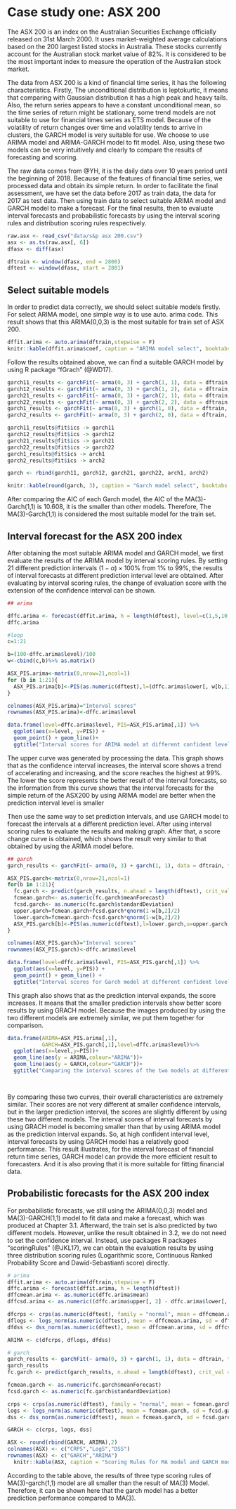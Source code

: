 # Case study one: ASX 200

The ASX 200 is an index on the Australian Securities Exchange officially released on 31st March 2000. It uses market-weighted average calculations based on the 200 largest listed stocks in Australia. These stocks currently account for the Australian stock market value of 82%. It is considered to be the most important index to measure the operation of the Australian stock market.

The data from ASX 200 is a kind of financial time series, it has the following characteristics. Firstly, The unconditional distribution is leptokurtic, it means that comparing with Gaussian distribution it has a high peak and heavy tails. Also, the return series appears to have a constant unconditional mean, so the time series of return might be stationary, some trend models are not suitable to use for financial times series as ETS model. Because of the volatility of return changes over time and volatility tends to arrive in clusters, the GARCH model is very suitable for use. We choose to use ARIMA model and ARIMA-GARCH model to fit model. Also, using these two models can be very intuitively and clearly to compare the results of forecasting and scoring. 

The raw data comes from @YH, it is the daily data over 10 years period until the beginning of 2018. Because of the features of financial time series, we processed data and obtain its simple return. In order to facilitate the final assessment, we have set the data before 2017 as train data, the data for 2017 as test data. Then using train data to select suitable ARIMA model and GARCH model to make a forecast. For the final results, then to evaluate interval forecasts and probabilistic forecasts by using the interval scoring rules and distribution scoring rules respectively. 

```r
raw.asx <- read_csv("data/s&p asx 200.csv")
asx <- as.ts(raw.asx[, 6])
dfasx <- diff(asx)

dftrain <- window(dfasx, end = 2800)
dftest <- window(dfasx, start = 2801)
```

## Select suitable models

In order to predict data correctly, we should select suitable models firstly. For select ARIMA model, one simple way is to use auto. arima code. This result shows that this ARIMA(0,0,3) is the most suitable for train set of ASX 200. 

```r
dffit.arima <- auto.arima(dftrain,stepwise = F)
knitr::kable(dffit.arima$coef, caption = "ARIMA model select", booktabs = TRUE)
```

Follow the results obtained above, we can find a suitable GARCH model by using R package "fGrach" (@WD17). 

```r
garch11_results <- garchFit(~ arma(0, 3) + garch(1, 1), data = dftrain, trace = FALSE)
garch12_results <- garchFit(~ arma(0, 3) + garch(1, 2), data = dftrain, trace = FALSE)
garch21_results <- garchFit(~ arma(0, 3) + garch(2, 1), data = dftrain, trace = FALSE)
garch22_results <- garchFit(~ arma(0, 3) + garch(2, 2), data = dftrain, trace = FALSE)
garch1_results <- garchFit(~ arma(0, 3) + garch(1, 0), data = dftrain, trace = FALSE)
garch2_results <- garchFit(~ arma(0, 3) + garch(2, 0), data = dftrain, trace = FALSE)

garch11_results@fit$ics -> garch11
garch12_results@fit$ics -> garch12
garch21_results@fit$ics -> garch21
garch22_results@fit$ics -> garch22
garch1_results@fit$ics -> arch1
garch2_results@fit$ics -> arch2

garch <- rbind(garch11, garch12, garch21, garch22, arch1, arch2)
```

```r
knitr::kable(round(garch, 3), caption = "Garch model select", booktabs = TRUE) 
```

After comparing the AIC of each Garch model, the AIC of the MA(3)-Garch(1,1) is 10.608, it is the smaller than other models. Therefore, The MA(3)-Garch(1,1) is considered the most suitable model for the train set. 

## Interval forecast for the ASX 200 index

After obtaining the most suitable ARIMA model and GARCH model, we first evaluate the results of the ARIMA model by interval scoring rules. By setting 21 different prediction intervals $(1-\alpha)\times100\%$ from 1% to 99%, the results of interval forecasts at different prediction interval level are obtained. After evaluating by interval scoring rules, the change of evaluation score with the extension of the confidence interval can be shown. 

```r
## arima 

dffc.arima <- forecast(dffit.arima, h = length(dftest), level=c(1,5,10,15,20,25,30,35,40,45,50,55,60,65,70,75,80,85,90,95,99))
dffc.arima 

#loop
c=1:21

b=(100-dffc.arima$level)/100
w<-cbind(c,b)%>% as.matrix()

ASX_PIS.arima<-matrix(0,nrow=21,ncol=1)
for (b in 1:21){
  ASX_PIS.arima[b]<-PIS(as.numeric(dftest),l=(dffc.arima$lower[, w[b,1]]),u=(dffc.arima$upper[, w[b,1]]),a=w[b,2])%>% mean()
}

colnames(ASX_PIS.arima)="Interval scores" 
rownames(ASX_PIS.arima)<-dffc.arima$level
```

```R
data.frame(level=dffc.arima$level, PIS=ASX_PIS.arima[,1]) %>%
  ggplot(aes(x=level, y=PIS)) +
  geom_point() + geom_line()+
  ggtitle("Interval scores for ARIMA model at different confident level")
```

The upper curve was generated by processing the data. This graph shows that as the confidence interval increases, the interval score shows a trend of accelerating and increasing, and the score reaches the highest at 99%. The lower the score represents the better result of the interval forecasts, so the information from this curve shows that the interval forecasts for the simple return of the ASX200 by using ARIMA model are better when the prediction interval level is smaller 

Then use the same way to set prediction intervals, and use GARCH model to forecast the intervals at a different prediction level. After using interval scoring rules to evaluate the results and making graph. After that, a score change curve is obtained, which shows the result very similar to that obtained by using the ARIMA model before. 

```R
## garch
garch_results <- garchFit(~ arma(0, 3) + garch(1, 1), data = dftrain, trace = FALSE)

ASX_PIS.garch<-matrix(0,nrow=21,ncol=1)
for(b in 1:21){
  fc.garch <- predict(garch_results, n.ahead = length(dftest), crit_val = 1-w[b,2])
  fcmean.garch<- as.numeric(fc.garch$meanForecast)
  fcsd.garch<- as.numeric(fc.garch$standardDeviation)
  upper.garch=fcmean.garch+fcsd.garch*qnorm(1-w[b,2]/2)
  lower.garch=fcmean.garch-fcsd.garch*qnorm(1-w[b,2]/2)
  ASX_PIS.garch[b]<-PIS(as.numeric(dftest),l=lower.garch,u=upper.garch,a=w[b,2])%>%mean()
}

colnames(ASX_PIS.garch)="Interval scores" 
rownames(ASX_PIS.garch)<-dffc.arima$level

```

```R
data.frame(level=dffc.arima$level, PIS=ASX_PIS.garch[,1]) %>%
  ggplot(aes(x=level, y=PIS)) +
  geom_point() + geom_line() +
  ggtitle("Interval scores for Garch model at different confident level")
```

This graph also shows that as the prediction interval expands, the score increases. It means that the smaller prediction intervals show better score results by using GRACH model. Because the images produced by using the two different models are extremely similar, we put them together for comparison.

```r
data.frame(ARIMA=ASX_PIS.arima[,1],
           GARCH=ASX_PIS.garch[,1],level=dffc.arima$level)%>%
  ggplot(aes(x=level,y=PIS))+
  geom_line(aes(y = ARIMA,colour="ARIMA"))+
  geom_line(aes(y = GARCH,colour="GARCH"))+
  ggtitle("Comparing the interval scores of the two models at different level")

 
```

By comparing these two curves, their overall characteristics are extremely similar. Their scores are not very different at smaller confidence intervals, but in the larger prediction interval, the scores are slightly different by using these two different models. The interval scores of interval forecasts by using GRACH model is becoming smaller than that by using ARIMA model as the prediction interval expands. So, at high confident interval level, interval forecasts by using GARCH model has a relatively good performance. This result illustrates, for the interval forecast of financial return time series, GARCH model can provide the more efficient result to forecasters. And it is also proving that it is more suitable for fitting financial data. 



## Probabilistic forecasts for the ASX 200 index

For probabilistic forecasts, we still using the ARIMA(0,0,3) model and MA(3)-GARCH(1,1) model to fit data and make a forecast, which was produced at Chapter 3.1. Afterward, the train set is also predicted by two different models. However, unlike the result obtained in 3.2, we do not need to set the confidence interval. Instead, use packages R packages "scoringRules" (@JKL17), we can obtain the evaluation results by using three distribution scoring rules (Logarithmic score, Continuous Ranked Probability Score and Dawid-Sebastianti score) directly. 

```r

# arima
dffit.arima <- auto.arima(dftrain,stepwise = F)
dffc.arima <- forecast(dffit.arima, h = length(dftest))
dffcmean.arima <- as.numeric(dffc.arima$mean)
dffcsd.arima <- as.numeric((dffc.arima$upper[, 2] - dffc.arima$lower[, 2]) / 2 / 1.96)

dfcrps <- crps(as.numeric(dftest), family = "normal", mean = dffcmean.arima, sd = dffcsd.arima) %>% mean() %>% round(digits = 5)
dflogs <- logs_norm(as.numeric(dftest), mean = dffcmean.arima, sd = dffcsd.arima) %>% mean() %>% round(digits = 5)
dfdss <- dss_norm(as.numeric(dftest), mean = dffcmean.arima, sd = dffcsd.arima) %>% mean() %>% round(digits = 5)

ARIMA <- c(dfcrps, dflogs, dfdss)
```



```r
# garch
garch_results <- garchFit(~ arma(0, 3) + garch(1, 1), data = dftrain, trace = FALSE)
garch_results
fc.garch <- predict(garch_results, n.ahead = length(dftest), crit_val = 0.95)

fcmean.garch <- as.numeric(fc.garch$meanForecast)
fcsd.garch <- as.numeric(fc.garch$standardDeviation)

crps <- crps(as.numeric(dftest), family = "normal", mean = fcmean.garch, sd = fcsd.garch) %>% mean() %>% round(digits = 5)
logs <- logs_norm(as.numeric(dftest), mean = fcmean.garch, sd = fcsd.garch) %>% mean() %>% round(digits = 5)
dss <- dss_norm(as.numeric(dftest), mean = fcmean.garch, sd = fcsd.garch) %>% mean() %>% round(digits = 5)

GARCH <- c(crps, logs, dss)
```

```r
ASX <- round(rbind(GARCH, ARIMA),2)
colnames(ASX) <- c("CRPS","LogS","DSS")
rownames(ASX) <- c("GARCH","ARIMA")
  knitr::kable(ASX, caption = "Scoring Rules for MA model and GARCH model", booktabs = TRUE)
```

According to the table above, the results of three type scoring rules of MA(3)-garch(1,1) model are all smaller than the result of MA(3) Model. Therefore, it can be shown here that the garch model has a better prediction performance compared to MA(3).
